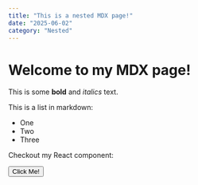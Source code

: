 ```yaml
---
title: "This is a nested MDX page!"
date: "2025-06-02"
category: "Nested"
---
```


 
# Welcome to my MDX page!
 
This is some **bold** and _italics_ text.
 
This is a list in markdown:
 
- One
- Two
- Three
 
Checkout my React component:
 
<Button>
    Click Me!
</Button>
